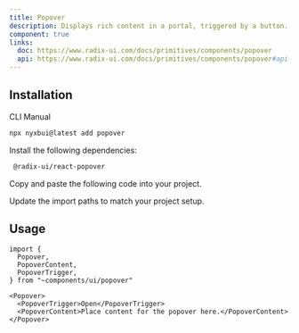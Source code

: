 ```yaml
---
title: Popover
description: Displays rich content in a portal, triggered by a button.
component: true
links:
  doc: https://www.radix-ui.com/docs/primitives/components/popover
  api: https://www.radix-ui.com/docs/primitives/components/popover#api-reference
---
```


<ComponentPreview
  name="popover-demo"
  description="A popover component with a form."
  styleSwitch={true}
  button="copy"
  dots={false}
/>

## Installation

<Tabs defaultValue="cli">

<TabsList>
  <TabsTrigger value="cli">CLI</TabsTrigger>
  <TabsTrigger value="manual">Manual</TabsTrigger>
</TabsList>
<TabsContent value="cli">

```bash
npx nyxbui@latest add popover
```

</TabsContent>

<TabsContent value="manual">

<Steps>

<Step>Install the following dependencies:</Step>

```bash
 @radix-ui/react-popover
```

<Step>Copy and paste the following code into your project.</Step>

<ComponentSource name="popover" />

<Step>Update the import paths to match your project setup.</Step>

</Steps>

</TabsContent>

</Tabs>

## Usage

```tsx
import {
  Popover,
  PopoverContent,
  PopoverTrigger,
} from "~components/ui/popover"
```

```tsx
<Popover>
  <PopoverTrigger>Open</PopoverTrigger>
  <PopoverContent>Place content for the popover here.</PopoverContent>
</Popover>
```
